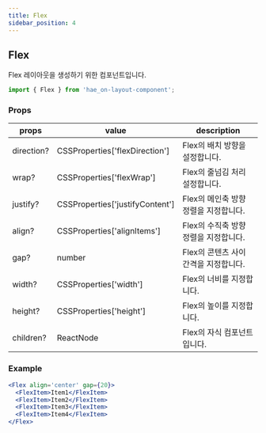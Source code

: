 ```yaml
---
title: Flex
sidebar_position: 4
---
```


## Flex

Flex 레이아웃을 생성하기 위한 컴포넌트입니다.

```jsx
import { Flex } from 'hae_on-layout-component';
```

### Props

| props      | value                           | description                           |
| ---------- | ------------------------------- | ------------------------------------- |
| direction? | CSSProperties['flexDirection']  | Flex의 배치 방향을 설정합니다.        |
| wrap?      | CSSProperties['flexWrap']       | Flex의 줄넘김 처리 설정합니다.        |
| justify?   | CSSProperties['justifyContent'] | Flex의 메인축 방향 정렬을 지정합니다. |
| align?     | CSSProperties['alignItems']     | Flex의 수직축 방향 정렬을 지정합니다. |
| gap?       | number                          | Flex의 콘텐츠 사이 간격을 지정합니다. |
| width?     | CSSProperties['width']          | Flex의 너비를 지정합니다.             |
| height?    | CSSProperties['height']         | Flex의 높이를 지정합니다.             |
| children?  | ReactNode                       | Flex의 자식 컴포넌트입니다.           |

### Example

```jsx live
<Flex align='center' gap={20}>
  <FlexItem>Item1</FlexItem>
  <FlexItem>Item2</FlexItem>
  <FlexItem>Item3</FlexItem>
  <FlexItem>Item4</FlexItem>
</Flex>
```
